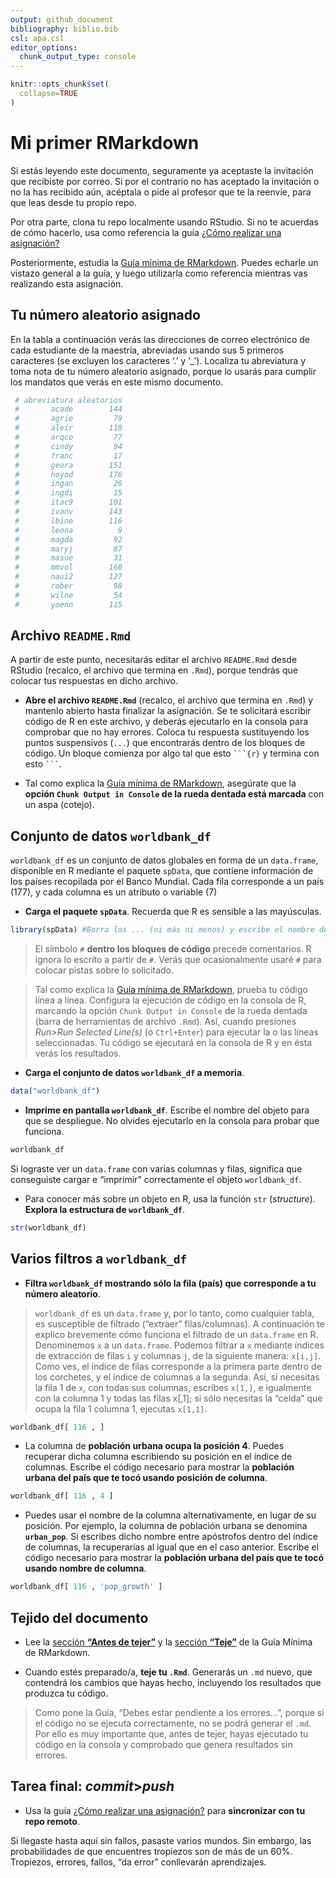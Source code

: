 ```yaml
---
output: github_document
bibliography: biblio.bib
csl: apa.csl
editor_options: 
  chunk_output_type: console
---
```


```r
knitr::opts_chunk$set(
  collapse=TRUE
)
```


<!-- Este .md fue generado a partir del .Rmd homónimo. Edítese el .Rmd -->

# Mi primer RMarkdown

Si estás leyendo este documento, seguramente ya aceptaste la invitación que recibiste por correo. Si por el contrario no has aceptado la invitación o no la has recibido aún, acéptala o pide al profesor que te la reenvíe, para que leas desde tu propio repo.

Por otra parte, clona tu repo localmente usando RStudio. Si no te acuerdas de cómo hacerlo, usa como referencia la guía [¿Cómo realizar una asignación?](https://github.com/maestria-geotel-201902/material-de-apoyo/blob/master/ref/como-hacer-una-asignacion.md)

Posteriormente, estudia la [Guía mínima de RMarkdown](https://github.com/maestria-geotel-201902/material-de-apoyo/blob/master/ref/guia-minima-de-rmarkdown.md). Puedes echarle un vistazo general a la guía, y luego utilizarla como referencia mientras vas realizando esta asignación.


## Tu número aleatorio asignado

En la tabla a continuación verás las direcciones de correo electrónico de cada estudiante de la maestría, abreviadas usando sus 5 primeros caracteres (se excluyen los caracteres '.' y '_'). Localiza tu abreviatura y toma nota de tu número aleatorio asignado, porque lo usarás para cumplir los mandatos que verás en este mismo documento.

```r
 # abreviatura aleatorios
 #       acade        144
 #       agrie         79
 #       aleir        118
 #       arqco         77
 #       cindy         94
 #       franc         17
 #       geora        151
 #       hoyod        176
 #       ingan         26
 #       ingdi         15
 #       itac9        101
 #       ivanv        143
 #       lbine        116
 #       leona          9
 #       magda         92
 #       maryj         87
 #       masue         31
 #       mmvol        160
 #       naui2        127
 #       rober         98
 #       wilne         54
 #       yoenn        115
```

## Archivo `README.Rmd`

A partir de este punto, necesitarás editar el archivo `README.Rmd` desde RStudio (recalco, el archivo que termina en `.Rmd`), porque tendrás que colocar tus respuestas en dicho archivo.

* **Abre el archivo `README.Rmd`** (recalco, el archivo que termina en `.Rmd`) y mantenlo abierto hasta finalizar la asignación. Se te solicitará escribir código de R en este archivo, y deberás ejecutarlo en la consola para comprobar que no hay errores. Coloca tu respuesta sustituyendo los puntos suspensivos (`...`) que encontrarás dentro de los bloques de código. Un bloque comienza por algo tal que esto `    ```{r}    ` y termina con esto `    ```    `.

* Tal como explica la [Guía mínima de RMarkdown](https://github.com/maestria-geotel-201902/material-de-apoyo/blob/master/ref/guia-minima-de-rmarkdown.md), asegúrate que la **opción `Chunk Output in Console` de la rueda dentada está marcada** con un aspa (cotejo).

## Conjunto de datos `worldbank_df`

`worldbank_df` es un conjunto de datos globales en forma de un `data.frame`, disponible en R mediante el paquete `spData`, que contiene información de los países recopilada por el Banco Mundial. Cada fila corresponde a un país (177), y cada columna es un atributo o variable (7)

* **Carga el paquete `spData`**. Recuerda que R es sensible a las mayúsculas.

```r
library(spData) #Borra los ... (ni más ni menos) y escribe el nombre del paquete.
```

>El símbolo `#` **dentro los bloques de código** precede comentarios. R ignora lo escrito a partir de `#`. Verás que ocasionalmente usaré `#` para colocar pistas sobre lo solicitado.

> Tal como explica la [Guía mínima de RMarkdown](https://github.com/maestria-geotel-201902/material-de-apoyo/blob/master/ref/guia-minima-de-rmarkdown.md), prueba tu código línea a línea. Configura la ejecución de código en la consola de R, marcando la opción `Chunk Output in Console` de la rueda dentada (barra de herramientas de archivo `.Rmd`). Así, cuando presiones *Run>Run Selected Line(s)* (o `Ctrl+Enter`) para ejecutar la o las líneas seleccionadas. Tu código se ejecutará en la consola de R y en ésta verás los resultados.

* **Carga el conjunto de datos `worldbank_df` a memoria**.

```r
data("worldbank_df")
```

* **Imprime en pantalla `worldbank_df`**. Escribe el nombre del objeto para que se despliegue. No olvides ejecutarlo en la consola para probar que funciona.

```r
worldbank_df
```

Si lograste ver un `data.frame` con varias columnas y filas, significa que conseguiste cargar e "imprimir" correctamente el objeto `worldbank_df`.

* Para conocer más sobre un objeto en R, usa la función `str` (*structure*). **Explora la estructura de `worldbank_df`**.

```r
str(worldbank_df)
```

## Varios filtros a `worldbank_df`

* **Filtra `worldbank_df` mostrando sólo la fila (país) que corresponde a tu número aleatorio**.

>`worldbank_df` es un `data.frame` y, por lo tanto, como cualquier tabla, es susceptible de filtrado ("extraer" filas/columnas). A continuación te explico brevemente cómo funciona el filtrado de un `data.frame` en R. Denominemos `x` a un `data.frame`. Podemos filtrar a `x` mediante índices de extracción de filas `i` y columnas `j`, de la siguiente manera: `x[i,j]`. Como ves, el índice de filas corresponde a la primera parte dentro de los corchetes, y el índice de columnas a la segunda. Así, si necesitas la fila 1 de `x`, con todas sus columnas, escribes `x[1,]`, e igualmente con la columna 1 y todas las filas x[,1]; si sólo necesitas la "celda" que ocupa la fila 1 columna 1, ejecutas `x[1,1]`.

```r
worldbank_df[ 116 , ] 
```

* La columna de **población urbana ocupa la posición 4**. Puedes recuperar dicha columna escribiendo su posición en el índice de columnas. Escribe el código necesario para mostrar la **población urbana del país que te tocó usando posición de columna**.

```r
worldbank_df[ 116 , 4 ] 
```

* Puedes usar el nombre de la columna alternativamente, en lugar de su posición. Por ejemplo, la columna de población urbana se denomina **`urban_pop`**. Si escribes dicho nombre entre apóstrofos dentro del índice de columnas, la recuperarías al igual que en el caso anterior. Escribe el código necesario para mostrar la **población urbana del país que te tocó usando nombre de columna**.

```r
worldbank_df[ 116 , 'pop_growth' ] 
```

## Tejido del documento

* Lee la [sección **"Antes de tejer"**](https://github.com/maestria-geotel-201902/material-de-apoyo/blob/master/ref/guia-minima-de-rmarkdown.md#antes-de-tejer) y la [sección **"Teje"**](https://github.com/maestria-geotel-201902/material-de-apoyo/blob/master/ref/guia-minima-de-rmarkdown.md#teje) de la Guía Mínima de RMarkdown.

* Cuando estés preparado/a, **teje tu `.Rmd`**. Generarás un `.md` nuevo, que contendrá los cambios que hayas hecho, incluyendo los resultados que produzca tu código.

>Como pone la Guía, "Debes estar pendiente a los errores...", porque si el código no se ejecuta correctamente, no se podrá generar el `.md`. Por ello es muy importante que, antes de tejer, hayas ejecutado tu código en la consola y comprobado que genera resultados sin errores.

## Tarea final: *commit*>*push*

* Usa la guía [¿Cómo realizar una asignación?](https://github.com/maestria-geotel-201902/material-de-apoyo/blob/master/ref/como-hacer-una-asignacion.md) para **sincronizar con tu repo remoto**.

Si llegaste hasta aquí sin fallos, pasaste varios mundos. Sin embargo, las probabilidades de que encuentres tropiezos son de más de un 60%. Tropiezos, errores, fallos, "da error" conllevarán aprendizajes.
